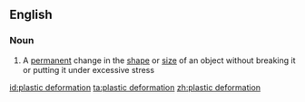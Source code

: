 ==English==

===Noun===
{{en-noun}}

# A [[permanent]] change in the [[shape]] or [[size]] of an object without breaking it or putting it under excessive stress

[[id:plastic deformation]]
[[ta:plastic deformation]]
[[zh:plastic deformation]]